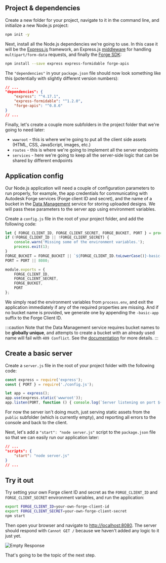 ## Project & dependencies

Create a new folder for your project, navigate to it in the command line, and initialize a new
Node.js project:

```bash
npm init -y
```

Next, install all the Node.js dependencies we're going to use. In this case it will be
the [Express.js](https://expressjs.com) framework, an Express.js [middleware](https://expressjs.com/en/guide/using-middleware.html)
for handling `multipart/form-data` requests, and finally the [Forge SDK](https://www.npmjs.com/package/forge-apis):

```bash
npm install --save express express-formidable forge-apis
```

The `"dependencies"` in your `package.json` file should now look something like this (potentially
with slightly different version numbers):

```json
// ...
"dependencies": {
    "express": "^4.17.1",
    "express-formidable": "^1.2.0",
    "forge-apis": "^0.8.6"
}
// ...
```

Finally, let's create a couple more subfolders in the project folder that we're going to need later:

- `wwwroot` - this is where we're going to put all the client side assets (HTML, CSS, JavaScript, images, etc.)
- `routes` - this is where we're going to implement all the server endpoints
- `services` - here we're going to keep all the server-side logic that can be shared by different endpoints

## Application config

Our Node.js application will need a couple of configuration parameters to run properly, for example,
the app credentials for communicating with Autodesk Forge services (Forge client ID and secret), and
the name of a bucket in the [Data Management](https://forge.autodesk.com/en/docs/data/v2/developers_guide/overview)
service for storing uploaded designs. We will pass these parameters to the server app using environment variables.

Create a `config.js` file in the root of your project folder, and add the following code:

```js title="config.js"
let { FORGE_CLIENT_ID, FORGE_CLIENT_SECRET, FORGE_BUCKET, PORT } = process.env;
if (!FORGE_CLIENT_ID || !FORGE_CLIENT_SECRET) {
    console.warn('Missing some of the environment variables.');
    process.exit(1);
}
FORGE_BUCKET = FORGE_BUCKET || `${FORGE_CLIENT_ID.toLowerCase()}-basic-app`;
PORT = PORT || 8080;

module.exports = {
    FORGE_CLIENT_ID,
    FORGE_CLIENT_SECRET,
    FORGE_BUCKET,
    PORT
};
```

We simply read the environment variables from `process.env`, and exit the application
immediately if any of the required properties are missing. And if no bucket name is provided,
we generate one by appending the `-basic-app` suffix to the Forge Client ID.

:::caution
Note that the Data Management service requires bucket names to be **globally unique**,
and attempts to create a bucket with an already used name will fail with `409 Conflict`.
See the [documentation](https://forge.autodesk.com/en/docs/data/v2/reference/http/buckets-POST)
for more details.
:::

## Create a basic server

Create a `server.js` file in the root of your project folder with the following code:

```js title="server.js"
const express = require('express');
const { PORT } = require('./config.js');

let app = express();
app.use(express.static('wwwroot'));
app.listen(PORT, function () { console.log(`Server listening on port ${PORT}...`); });
```

For now the server isn't doing much, just serving static assets from the `public` subfolder
(which is currently empty), and reporting all errors to the console and back to the client.

Next, let's add a `"start": "node server.js"` script to the `package.json` file so that we can
easily run our application later:

```json
// ...
"scripts": {
    "start": "node server.js"
}
// ...
```

## Try it out

Try setting your own Forge client ID and secret as the `FORGE_CLIENT_ID` and `FORGE_CLIENT_SECRET`
environment variables, and run the application:

```bash
export FORGE_CLIENT_ID=your-own-forge-client-id
export FORGE_CLIENT_SECRET=your-own-forge-client-secret
npm start
```

Then open your browser and navigate to [http://localhost:8080](http://localhost:8080).
The server should respond with `Cannot GET /` because we haven't added any logic to it just yet.

![Empty Response](./empty-response.png)

That's going to be the topic of the next step.

